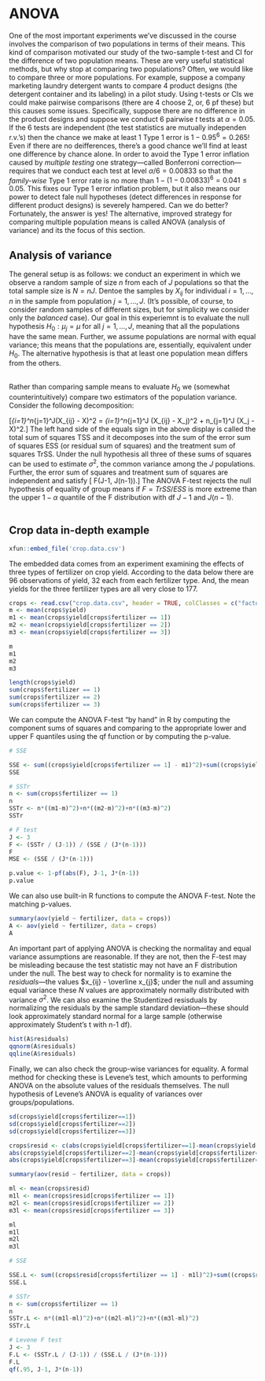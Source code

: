 # ANOVA

One of the most important experiments we've discussed in the course involves the comparison of two populations in terms of their means.  This kind of comparison motivated our study of the two-sample t-test and CI for the difference of two population means.  These are very useful statistical methods, but why stop at comparing two populations?  Often, we would like to compare three or more populations.  For example, suppose a company marketing laundry detergent wants to compare 4 product designs (the detergent container and its labeling) in a pilot study.  Using t-tests or CIs we could make pairwise comparisons (there are 4 choose 2, or, 6 pf these) but this causes some issues.  Specifically, suppose there are no difference in the product designs and suppose we conduct 6 pairwise $t$ tests at $\alpha = 0.05$.  If the 6 tests are independent (the test statistics are mutually independen r.v.'s) then the chance we make at least 1 Type 1 error is $1-0.95^6 = 0.265$!  Even if there are no deifferences, there's a good chance we'll find at least one difference by chance alone.  In order to  avoid the Type 1 error inflation caused by *multiple testing* one strategy---called Bonferroni correction---requires that we conduct each test at level $\alpha / 6 = 0.00833$ so that the *family-wise* Type 1 error rate is no more than $1-(1-0.00833)^6 = 0.041 \leq 0.05$.  This fixes our Type 1 error inflation problem, but it also means our power to detect fale null hypotheses (detect differences in response for different product designs) is severely hampered.  Can we do better?  Fortunately, the answer is yes!  The alternative, improved strategy for comparing multiple population means is called ANOVA (analysis of variance) and its the focus of this section. 

## Analysis of variance

The general setup is as follows: we conduct an experiment in which we observe a random sample of size $n$ from each of $J$ populations so that the total sample size is $N=nJ$.  Dentoe the samples by $X_{ij}$ for individual $i=1, \ldots, n$ in the sample from population $j=1,\ldots, J$.  (It's possible, of course, to consider random samples of different sizes, but for simplicity we consider only the *balanced* case).  Our goal in this experiemnt is to evaluate the null hypothesis $H_0: \mu_j = \mu$ for all $j = 1,\ldots, J$, meaning that all the populations have the same mean.  Further, we assume populations are normal with equal variance; this means that the populations are, essentially, equivalent under $H_0$.  The alternative hypothesis is that at least one population mean differs from the others.<br><br>

Rather than comparing sample means to evaluate $H_0$ we (somewhat counterintuitively) compare two estimators of the population variance.  Consider the following decomposition:

\[\sum_{i=1}^n\sum_{j=1}^J(X_{ij} - \overline X)^2 = \sum_{i=1}^n\sum_{j=1}^J (X_{ij} - \overline X_j)^2 + n\sum_{j=1}^J (\overline X_j - \overline X)^2.\]
The left hand side of the equals sign in the above display is called the total sum of squares TSS and it decomposes into the sum of the error sum of squares ESS (or residual sum of squares)  and the treatment sum of squares TrSS.  Under the null hypothesis all three of these sums of squares can be used to estimate $\sigma^2$, the common variance among the $J$ populations.  Further, the error sum of squares and treatment sum of squares are independent and satisfy
\[\frac{TrSS}{ESS} \stackrel{H_0}{\sim}F(J-1, J(n-1)).\]
The ANOVA F-test rejects the null hypothesis of equality of group means if $F = TrSS/ESS$ is more extreme than the upper $1-\alpha$ quantile of the F distribution with df $J-1$ and $J(n-1)$.  <br><br>

## Crop data in-depth example

```r
xfun::embed_file('crop.data.csv')
```

The embedded data comes from an experiment examining the effects of three types of fertilizer on crop yield.  According to the data below there are 96 observations of yield, 32 each from each fertilizer type.  And, the mean yields for the three fertilizer types are all very close to 177.

```r
crops <- read.csv("crop.data.csv", header = TRUE, colClasses = c("factor", "factor", "factor", "numeric"))
m <- mean(crops$yield)
m1 <- mean(crops$yield[crops$fertilizer == 1])
m2 <- mean(crops$yield[crops$fertilizer == 2])
m3 <- mean(crops$yield[crops$fertilizer == 3])

m
m1
m2
m3

length(crops$yield)
sum(crops$fertilizer == 1)
sum(crops$fertilizer == 2)
sum(crops$fertilizer == 3)
```

We can compute the ANOVA F-test "by hand" in R by computing the component sums of squares and comparing to the appropriate lower and upper F quantiles using the qf function or by computing the p-value.

```r
# SSE

SSE <- sum((crops$yield[crops$fertilizer == 1] - m1)^2)+sum((crops$yield[crops$fertilizer == 2] - m2)^2)+sum((crops$yield[crops$fertilizer == 3] - m3)^2)
SSE

# SSTr
n <- sum(crops$fertilizer == 1)
n
SSTr <- n*((m1-m)^2)+n*((m2-m)^2)+n*((m3-m)^2)
SSTr

# F test
J <- 3
F <- (SSTr / (J-1)) / (SSE / (J*(n-1)))
F
MSE <- (SSE / (J*(n-1)))

p.value <- 1-pf(abs(F), J-1, J*(n-1))
p.value
```

We can also use built-in R functions to compute the ANOVA F-test.  Note the matching p-values.


```r
summary(aov(yield ~ fertilizer, data = crops))
A <- aov(yield ~ fertilizer, data = crops)
A
```

An important part of applying ANOVA is checking the normalitay and equal variance assumptions are reasonable.  If they are not, then the F-test may be misleading because the test statistic may not have an F distribution under the null.  The best way to check for normality is to examine the *residuals*---the values $x_{ij} - \overline x_{j}$; under the null and assuming equal variance these $N$ values are approximately normally distributed with variance $\sigma^2$.  We can also examine the Studentized resisduals by normalizing the residuals by the sample standard deviation---these should look approximately standard normal for a large sample (otherwise approximately Student's t with n-1 df).  

```r
hist(A$residuals)
qqnorm(A$residuals)
qqline(A$residuals)
```

Finally, we can also check the group-wise variances for equality.  A formal method for checking these is Levene's test, which amounts to performing ANOVA on the absolute values of the residuals themselves.  The null hypothesis of Levene's ANOVA is equality of variances over groups/populations.

```r
sd(crops$yield[crops$fertilizer==1])
sd(crops$yield[crops$fertilizer==2])
sd(crops$yield[crops$fertilizer==3])

crops$resid <- c(abs(crops$yield[crops$fertilizer==1]-mean(crops$yield[crops$fertilizer==1])),
abs(crops$yield[crops$fertilizer==2]-mean(crops$yield[crops$fertilizer==2])),
abs(crops$yield[crops$fertilizer==3]-mean(crops$yield[crops$fertilizer==3])))

summary(aov(resid ~ fertilizer, data = crops))

ml <- mean(crops$resid)
m1l <- mean(crops$resid[crops$fertilizer == 1])
m2l <- mean(crops$resid[crops$fertilizer == 2])
m3l <- mean(crops$resid[crops$fertilizer == 3])

ml
m1l
m2l
m3l

# SSE

SSE.L <- sum((crops$resid[crops$fertilizer == 1] - m1l)^2)+sum((crops$resid[crops$fertilizer == 2] - m2l)^2)+sum((crops$resid[crops$fertilizer == 3] - m3l)^2)
SSE.L

# SSTr
n <- sum(crops$fertilizer == 1)
n
SSTr.L <- n*((m1l-ml)^2)+n*((m2l-ml)^2)+n*((m3l-ml)^2)
SSTr.L

# Levene F test
J <- 3
F.L <- (SSTr.L / (J-1)) / (SSE.L / (J*(n-1)))
F.L
qf(.95, J-1, J*(n-1))

```





  